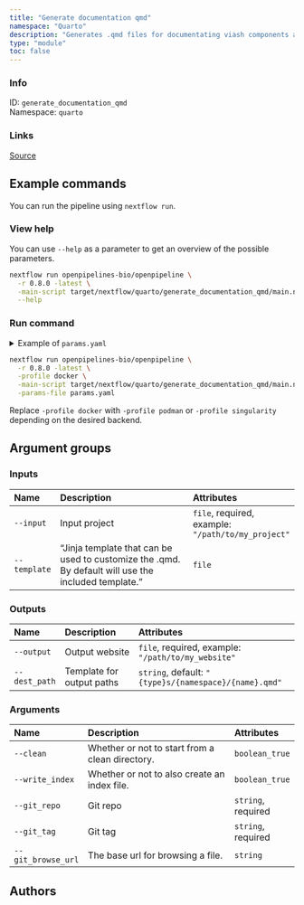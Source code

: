 ```yaml
---
title: "Generate documentation qmd"
namespace: "Quarto"
description: "Generates .qmd files for documentating viash components and workflows"
type: "module"
toc: false
---
```


::: {.column-margin}

### Info

ID: `generate_documentation_qmd`  
Namespace: `quarto`

### Links
[Source](https://github.com/openpipelines-bio/openpipeline/blob/0.8.0/viash_tools/src/quarto/generate_documentation_qmd){.btn-action .btn-sm .btn-info .btn role="button"}

:::



## Example commands

You can run the pipeline using `nextflow run`.

### View help

You can use `--help` as a parameter to get an overview of the possible parameters.

```bash
nextflow run openpipelines-bio/openpipeline \
  -r 0.8.0 -latest \
  -main-script target/nextflow/quarto/generate_documentation_qmd/main.nf \
  --help
```

### Run command

<details>
<summary>Example of `params.yaml`</summary>
```yaml

```
</details>

```bash
nextflow run openpipelines-bio/openpipeline \
  -r 0.8.0 -latest \
  -profile docker \
  -main-script target/nextflow/quarto/generate_documentation_qmd/main.nf \
  -params-file params.yaml
```

:::{.callout-note}
Replace `-profile docker` with `-profile podman` or `-profile singularity` depending on the desired backend.
:::

## Argument groups

### Inputs

|Name         |Description                                                                                         |Attributes                                         |
|:------------|:---------------------------------------------------------------------------------------------------|:--------------------------------------------------|
|`--input`    |Input project                                                                                       |`file`, required, example: `"/path/to/my_project"` |
|`--template` |"Jinja template that can be used to customize the .qmd. By default will use the included template." |`file`                                             |


### Outputs

|Name          |Description               |Attributes                                            |
|:-------------|:-------------------------|:-----------------------------------------------------|
|`--output`    |Output website            |`file`, required, example: `"/path/to/my_website"`    |
|`--dest_path` |Template for output paths |`string`, default: `"{type}s/{namespace}/{name}.qmd"` |


### Arguments

|Name               |Description                                     |Attributes         |
|:------------------|:-----------------------------------------------|:------------------|
|`--clean`          |Whether or not to start from a clean directory. |`boolean_true`     |
|`--write_index`    |Whether or not to also create an index file.    |`boolean_true`     |
|`--git_repo`       |Git repo                                        |`string`, required |
|`--git_tag`        |Git tag                                         |`string`, required |
|`--git_browse_url` |The base url for browsing a file.               |`string`           |

## Authors

